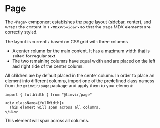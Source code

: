 
# Page

The `<Page>` component establishes the page layout (sidebar, center), and wraps the content in a `<MDXProvider>` so
that the page MDX elements are correctly styled.

The layout is currently based on CSS grid with three columns:

 * A center column for the main content. It has a maximum width that is suited for regular text.
 * The two remaining columns have equal width and are placed on the left and right side of the center column.

All children are by default placed in the center column. In order to place an element into different columns, import one of the predefined class namess from the `@timvir/page` package and apply them to your element:

```
import { fullWidth } from "@timvir/page"

<div className={fullWidth}>
  This element will span across all columns.
</div>
```


<div className={fullWidth} style={{ display: "flex", alignItems: "center", justifyContent: "center", height: 100, background: "teal", color: "white" }}>
  This element will span across all columns.
</div>
